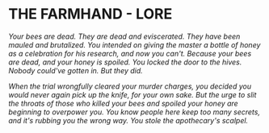 # THE FARMHAND - LORE

_Your bees are dead. They are dead and eviscerated. They have been mauled and brutalized. You intended on giving the master a bottle of honey as a
celebration for his research, and now you can't. Because your bees are dead, and your honey is spoiled. You locked the door to the hives. Nobody could've gotten in.
But they did._

_When the trial wrongfully cleared your murder charges, you decided you would never again pick up the knife, for your own sake. But the urge to slit the throats of those who killed your bees and spoiled your honey
are beginning to overpower you. You know people here keep too many secrets, and it's rubbing you the wrong way.
You stole the apothecary's scalpel._
